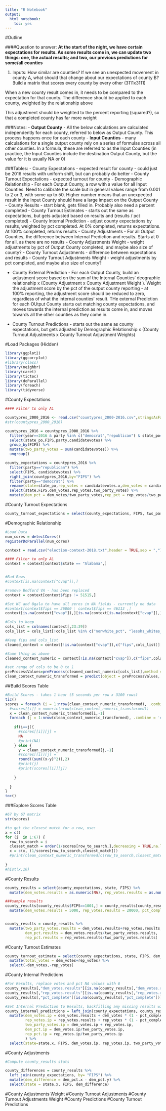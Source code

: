 ```yaml
---
title: "R Notebook"
output: 
  html_notebook:
    toc: yes
---
```



#Outline

####Question to answer:
**At the start of the night, we have certain expectations for results. As some results come in, we can update two things: one, the actual results; and two, our previous predictions for some/all counties**

1. Inputs:
  How similar are counties? If we see an unexpected movement in county A, what should that change about our expectations of county B?
    Build a matrix that scores every county by every other (3111x3111)
    
When a new county result comes in, it needs to be compared to the expectation for that county. The difference should be applied to each county, weighted by the relationship above

This adjustment should be weighted to the percent reporting (squared?), so that a completed county has far more weight

###Notes:
- **Output County** - All the below calculations are calculated independently for each county, referred to below as Output County. This process happens once for each county
- **Input Counties** - many calculations for a single output county rely on a series of formulas across all other counties. In a formula, these are referred to as the Input Counties (in practice, the Input Counties include the destination Output County, but the value for it is usually NA or 0)

###Tables:
- County Expectations - expected result for county - could just be 2016 results with uniform shift, but can probably do better
- County Turnout Expectations - expected turnout for county
- Demographic Relationship - For each Output County, a row with a value for all Input Counties. Need to calibrate the scale but in general values range from 0.001 to 2 or 3, with some up to 50. Higher number means that an unexpected result in the Input County should have a large impact on the Output County
- County Results - start blank, gets filled in. Probably also need a percent completed
- County Turnout Estimates - starts out the same as expectations, but gets adjusted based on results and (results / pct completed)
- County Internal Prediction - adjust county expectations by results, weighted by pct completed. At 0% completed, returns expectations. At 100% completed, returns results
- County Adjustments - For all Output Counties, the difference between Internal Prediction and results. Starts at 0 for all, as there are no results
- County Adjustments Weight - weight adjustments by pct of Output County completed, and maybe also size of county?
- County Turnout Adjustments - difference between expectations and results
- County Turnout Adjustments Weight - weight adjustments by pct completed, and maybe also size of county?

- County External Prediction - For each Output County, build an adjustment score based on the sum of the Internal Counties' deographic relationship x (County Adjustment x County Adjustment Weight ).  Weight the adjustment score by the pct of the output county reporting - at 100% reporting, the adjustment score should be reduced to zero, regardless of what the internal counties' result. THe external Prediction for each OUtput County starts out matching county expectations, and moves towards the internal prediction as results come in, and moves towards all the other counties as they come in.

- County Turnout Predictions - starts out the same as county expectations, but gets adjusted by Demographic Relationship x (County Turnout Adjustments x County Turnout Adjustment Weights)

#Load Packages
(Hidden)
```r
library(ggplot2)
library(ggcorrplot)
#library(class)
library(neighbr)
library(caret)
library(tictoc)
library(doParallel)
library(foreach)
library(tidyverse)
```

#County Expectations 
```r
#### Filter to only AL

countypres_2000_2016 <- read.csv("countypres_2000-2016.csv",stringsAsFactors = FALSE)
#str(countypres_2000_2016)

countypres_2016 = countypres_2000_2016 %>%
  filter(year==2016 & party %in% c("democrat","republican") & state_po=="AL") %>%
  select(state_po,FIPS,party,candidatevotes) %>%
  group_by(FIPS) %>%
  mutate(two_party_votes = sum(candidatevotes)) %>%
  ungroup() 

county_expectations = countypres_2016 %>%
  filter(party=="republican") %>%
  select(FIPS, candidatevotes) %>%
  right_join(countypres_2016,by="FIPS") %>%
  filter(party=="democrat") %>%
  rename(state=state_po,rep_votes = candidatevotes.x,dem_votes = candidatevotes.y) %>%
  select(state,FIPS,dem_votes,rep_votes,two_party_votes) %>%
  mutate(dem_pct = dem_votes/two_party_votes,rep_pct = rep_votes/two_party_votes)


```


#County Turnout Expectations
```r
county_turnout_expectations = select(county_expectations, FIPS, two_party_votes)
```

#Demographic Relationship 
```r
#Load Data
num_cores = detectCores()
registerDoParallel(num_cores)

context = read.csv("election-context-2018.txt",header = TRUE,sep = ",")

#### Filter to only AL
context = context[context$state == "Alabama",]


#Bad Rows
#context[is.na(context["cvap"]),]

#remove Bedford VA - has been replaced
context = context[context$fips != 51515,]

#Set KC and Ogala to have all zeros in NA fields - currently no data
#context[context$fips == 36000 | context$fips == 46113 ,]
context[is.na(context["cvap"]),][is.na(context[is.na(context["cvap"]),])] = 0

#Cols to keep
cols_list = colnames(context[,23:39])
cols_list = cols_list[!cols_list %in% c("nonwhite_pct", "lesshs_whites_pct", "lesscollege_whites_pct", "ruralurban_cc","clf_unemploy_pct","cvap")]

#Keep fips and cols_list
cleaned_context = context[!is.na(context["cvap"]),c("fips",cols_list)]

#Same thing as above
cleaned_context_numeric = context[!is.na(context["cvap"]),c("fips",cols_list)]

#set range of cols to be 0 to 1
preProcessValues=preProcess(cleaned_context_numeric[cols_list],method = "range",rangeBounds = c(0,1))
clean_context_numeric_transformed = predict(object = preProcessValues, cleaned_context_numeric)
```
##Build Scores Table
```r
#Build Scores - takes 1 hour (5 seconds per row x 3100 rows)
tic()
scores = foreach (i = 1:nrow(clean_context_numeric_transformed), .combine='rbind', .packages = "foreach") %dopar% {
  #scores[[i]] = numeric(nrow(clean_context_numeric_transformed))
  x = clean_context_numeric_transformed[i,-1]
  foreach (j = 1:nrow(clean_context_numeric_transformed), .combine = 'c') %do% {
    
    if(i==j){
      #scores[[i]][j] = 
      NA
      #print(NA)
    } else {
      y = clean_context_numeric_transformed[j,-1]
      #scores[[i]][j] = 
      round((sum((x-y)^2)),2)
      #print(j)
      #print(scores[[i]][j])
      
    }
    
  }
}
toc()
```
###Explore Scores Table
```r
#67 by 67 matrix
str(scores)

#to get the closest match for a row, use:
x = c()
for (i  in 1:67) {
  row_to_search = i
  closest_match = order(1/scores[row_to_search,],decreasing = TRUE,na.last = TRUE)[1]
  x = c(x, (1/scores[row_to_search,closest_match]))
  #print(clean_context_numeric_transformed[c(row_to_search,closest_match),])
  
}
#hist(x,10)

```



#County Results 
```r
county_results = select(county_expectations, state, FIPS) %>%
  mutate(dem_votes.results = as.numeric(NA), rep_votes.results = as.numeric(NA), pct_complete = as.numeric(NA))

###sample results
county_results[county_results$FIPS==1001,] = county_results[county_results$FIPS==1001,] %>%
  mutate(dem_votes.results = 5000, rep_votes.results = 20000, pct_complete = 1.00)


county_results = county_results %>%
  mutate(two_party_votes.results = dem_votes.results+rep_votes.results,
         dem_pct.results = dem_votes.results/two_party_votes.results,
         rep_pct.results = rep_votes.results/two_party_votes.results)


```

#County Turnout Estimates 
```r
county_turnout_estimate = select(county_expectations, state, FIPS, dem_votes, rep_votes) %>%
  mutate(total_votes = dem_votes+rep_votes) %>%
  select(-dem_votes,-rep_votes)
```

#County Internal Predictions
```r
#For Results, replace votes and pct NA values with 0
county_results[,"dem_votes.results"][is.na(county_results[,"dem_votes.results"])] = 0
county_results[,"rep_votes.results"][is.na(county_results[,"rep_votes.results"])] = 0
county_results[,"pct_complete"][is.na(county_results[,"pct_complete"])] = 0

#Set Internal Prediction to Results, backfilling any missing results with expectations
county_internal_predictions = left_join(county_expectations, county_results, by="FIPS") %>%
  mutate(dem_votes.ip = dem_votes.results + dem_votes * (1 - pct_complete),
         rep_votes.ip = rep_votes.results + rep_votes * (1 - pct_complete),
         two_party_votes.ip = dem_votes.ip + rep_votes.ip,
         dem_pct.ip = dem_votes.ip/two_party_votes.ip,
         rep_pct.ip = rep_votes.ip/two_party_votes.ip
         ) %>%
  select(state=state.x, FIPS, dem_votes.ip, rep_votes.ip, two_party_votes.ip, dem_pct.ip, rep_pct.ip, pct_complete)
```


#County Adjustments
```r
#Compute county_results stats

county_differences = county_results %>%
  left_join(county_expectations, by= "FIPS") %>%
  mutate(dem_difference = dem_pct.x - dem_pct.y) %>%
  select(state = state.x, FIPS, dem_difference)


```

#County Adjustments Weight
#County Turnout Adjustments
#County Turnout Adjustments Weight
#County Predictions
#County Turnout Predictions

